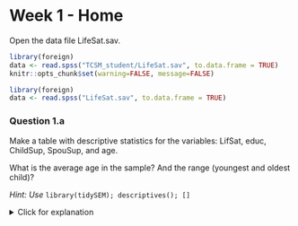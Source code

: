 # Week 1 - Home

Open the data file LifeSat.sav. 

```{r, message=FALSE, echo=FALSE}
library(foreign)
data <- read.spss("TCSM_student/LifeSat.sav", to.data.frame = TRUE)
knitr::opts_chunk$set(warning=FALSE, message=FALSE)
```
```{r, message=FALSE,eval=FALSE}
library(foreign)
data <- read.spss("LifeSat.sav", to.data.frame = TRUE)
```

### Question 1.a

Make a table with descriptive statistics for the variables: LifSat, educ, ChildSup, SpouSup, and age. 

What is the average age in the sample? And the range (youngest and oldest child)? 

*Hint: Use* `library(tidySEM); descriptives(); []`

<details>
  <summary>Click for explanation</summary>
The package `tidySEM` contains a function to describe data. Install and load the package, then use the `descriptives()` function. Alternatively, you can also use the `describe()` function in the `psych` package.

```{r, echo = TRUE}
library(tidySEM)
descriptives(data[, c("LifSat", "educ", "ChildSup", "SpouSup", "age")])
```
<\details>


### Question 1.b

Perform a simple regression with LifSat as the dependent variable and educ as the independent variable.

*Hint: The function* `lm()` *(short for linear model) conducts linear regression. The functions* `summary()` *provides relevant summary statistics for the model. It can be helpful to store the results of your analysis in an object, too.*

<details>
  <summary>Click for explanation</summary>

```{r, echo = TRUE}
results <- lm(LifSat ~ educ, data)
summary(results)
```
<\details>

### Question 1.c.

Do the same with age as the independent variable. 

<details>
  <summary>Click for explanation</summary>

```{r, echo = TRUE}
results <- lm(LifSat ~ age, data)
summary(results)
```
<\details>


### Question 1.d. 

Again with ChildSup as the independent variable. 

<details>
  <summary>Click for explanation</summary>

```{r, echo = TRUE}
results <- lm(LifSat ~ ChildSup, data)
summary(results)
```
<\details>


### Question 1.e.

Perform a multiple regression with LifSat as the dependent variable and educ, age and ChildSup as the independent variables. 

*Hint: You can use the + sign to add multiple variables to a model.*

<details>
  <summary>Click for explanation</summary>

```{r, echo = TRUE}
results <- lm(LifSat ~ educ + age + ChildSup, data)
summary(results)
```
<\details>


### Question 1.f. 

Compare the results under 1.e with those obtained under 1.b-1.d. What do you notice when you compare the regression parameter for each of the three predictors in the multiple regression with the corresponding regression parameters obtained in the simple regressions? 
